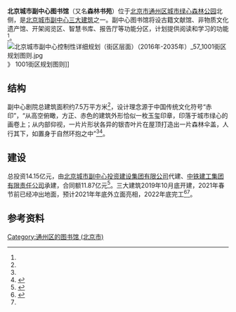 {{Infobox library
| library_name       = 北京城市副中心图书馆
| name_en            = 
| native_name        =
| native_name_lang   =
| library_logo       = 
| image              = Beijing Sub-Central Library (20220415131146).jpg
| alt                = 
| caption            = 建设中的副中心图书馆（2022年4月摄）
| country            = 
| type               = 图书馆
| scope              = 
| established        = 
| ref_legal_mandate  = 
| location           = 北京市通州区城市绿心森林公园北侧
| coordinates        = {{Coord|type:landmark|display=inline,title}}
| branch_of          = 
| num_branches       = 
| items_collected    = 
| collection_size    = 
| criteria           = 
| legal_deposit      = 
| req_to_access      = 
| annual_circulation = 
| pop_served         = 
| members            = 
| budget             = 
| director           = 
| num_employees      = 
| openinghours       = 
| phone_num          = 
| fax_num            = 
| e-mail             = 
| website            = 
}}

'''北京城市副中心图书馆'''（又名'''森林书苑'''）位于[[北京市|北京市]][[通州区_(北京市)|通州区]][[城市绿心森林公园|城市绿心森林公园]]北侧，是[[北京城市副中心三大建筑|北京城市副中心三大建筑]]之一。副中心图书馆将设古籍文献馆、非物质文化遗产馆、开架阅览区、智慧书库、报告厅等功能分区，计划提供阅读和学习的功能<ref name="张璐2019" />。
[[File:北京城市副中心控制性详细规划（街区层面）（2016年-2035年）_57_1001街区规划图则.jpg|thumb]]》 1001街区规划图则]]

==结构==

副中心剧院总建筑面积约7.5万平方米<ref name="张璐2019" />，设计理念源于中国传统文化符号“赤印”，“从高空俯瞰，方正、赤色的建筑外形恰似一枚玉玺印章，印落于城市绿心的画卷上；从内部仰视，一片片形状各异的银杏叶片在屋顶打造出一片森林伞盖，人行其下，如置身于自然环抱之中”<ref name="张璐2019" /><ref name="副中心三大建筑“冒”出地面">{{cite news |author1=赵莹莹 |title=副中心三大建筑“冒”出地面 |url=http://www.beijing.gov.cn/renwen/jrbj/202102/t20210224_2287683.html |accessdate=2021-03-01 |work=北京晚报 |date=2021-02-26 |archive-date=2022-04-18 |archive-url=https://web.archive.org/web/20220418175817/http://www.beijing.gov.cn/renwen/jrbj/202102/t20210224_2287683.html }}</ref>。

==建设==

总投资14.15亿元，由[[北京城市副中心投资建设集团有限公司|北京城市副中心投资建设集团有限公司]]代建、[[中铁建工集团有限责任公司|中铁建工集团有限责任公司]]承建，合同额11.87亿元<ref>{{cite news |author1=建筑钢结构进展 |title=北京城市副中心图书馆总建筑面积约7.52万㎡ |url=http://www.cngjg.com/html/zixun/hangye//2021/0222/148510.html |accessdate=2021-03-01 |date=2021-02-22}}</ref>。三大建筑2019年10月底开建，2021年春节前已经冲出地面，预计2021年年底外立面亮相，2022年底完工<ref name="张璐2019">{{cite news |author1=张璐 |title=副中心剧院、图书馆、博物馆三大建筑2022年底完工 |url=https://www.bjnews.com.cn/detail/157559601715603.html |accessdate=2021-03-01 |work=新京报 |date=2019-12-06 |archive-date=2022-04-16 |archive-url=https://web.archive.org/web/20220416033958/https://www.bjnews.com.cn/detail/157559601715603.html }}</ref><ref name="副中心三大建筑“冒”出地面" />。

==参考资料==
{{reflist}}

[[Category:通州区的图书馆_(北京市)|Category:通州区的图书馆 (北京市)]]